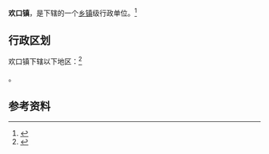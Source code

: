 {{中国乡级行政区|32/03/21/105/000}}

'''欢口镇'''，是{{PRC admin/fullname|32/03/21/105/000|3}}下辖的一个[[乡镇|乡镇]]级行政单位。<ref>{{PRC admin/ref sgc|{{PRC admin/parent|32/03/21/105/000}}}}</ref>

== 行政区划 ==

欢口镇下辖以下地区：<ref>{{PRC admin/ref sgc|32/03/21/105/000}}</ref>

{{PRC admin/children|32/03/21/105/000}}。

== 参考资料 ==

{{reflist}}

{{行政区划小作品}}
{{PRC admin/navcat|32/03/21/105/000}}